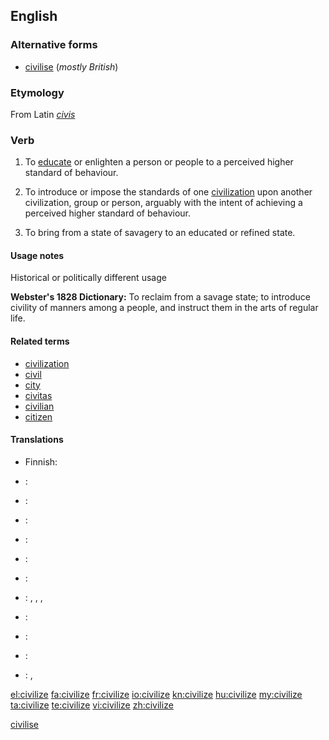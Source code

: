 <!--subst: of [[Template:sync]]-->
<!--If you edit this entry, please also edit [[civilise]] to ensure these two entries remain synchronized.-->[[Category:Synchronized entries|civilise]]
{{also|civilise}}
==English==

===Alternative forms===
* [[civilise]] (''mostly British'')

===Etymology===
From Latin ''[[civis]]''

===Verb===
{{en-verb|civilizes|civilizing|civilized}}

# {{US}} To [[educate]] or enlighten a person or people to a perceived higher standard of behaviour.
# {{US}} To introduce or impose the standards of one [[civilization]] upon another civilization, group or person, arguably with the intent of achieving a perceived higher standard of behaviour.
# {{US}} To bring from a state of savagery to an educated or refined state.

====Usage notes====
;Historical or politically different usage
'''Webster's 1828 Dictionary:'''  To reclaim from a savage state; to introduce civility of manners among a people, and instruct them in the arts of regular life.

====Related terms====
* [[civilization]]
* [[civil]]
* [[city]]
* [[civitas]]
* [[civilian]]
* [[citizen]]

====Translations====
{{trans-top|to educate to a perceived higher standard of behaviour}}
* Finnish: {{t|fi|sivistää}}
{{trans-mid}}
{{trans-bottom}}

{{checktrans-top}}
* {{ttbc|Arabic}}: {{t|ar|مصر|tr=máSSara|sc=Arab}}
* {{ttbc|Bulgarian}}: {{t|bg|цивилизовам|sc=Cyrl}}
* {{ttbc|Dutch}}: {{t|nl|beschaven}}
* {{ttbc|Esperanto}}: {{t|eo|civilizi}}
* {{ttbc|French}}: {{t|fr|civiliser}}
{{trans-mid}}
* {{ttbc|Icelandic}}: {{t|is|siða}}
* {{ttbc|Italian}}: {{t|it|incivilire}}, {{t|it|ingentilire}}, {{t|it|civilizzare}}, {{t|it|umanizzare}}
* {{ttbc|Japanese}}: {{t|ja|教化する|tr=kyōka suru|sc=Jpan}}
* {{ttbc|Manx}}: {{t|gv|ard-veenaghey}}
* {{ttbc|Spanish}}: {{t|es|civilizar}}
* {{ttbc|Vietnamese}}: {{t|vi|khai hóa}}, {{t|vi|khai hoá}}
{{trans-bottom}}

[[el:civilize]]
[[fa:civilize]]
[[fr:civilize]]
[[io:civilize]]
[[kn:civilize]]
[[hu:civilize]]
[[my:civilize]]
[[ta:civilize]]
[[te:civilize]]
[[vi:civilize]]
[[zh:civilize]]